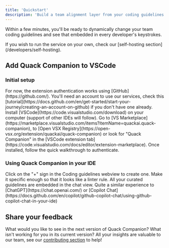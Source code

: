 ```yaml
---
title: 'Quickstart'
description: 'Build a team alignment layer from your coding guidelines'
---
```


Within a few minutes, you'll be ready to dynamically change your team coding guidelines and see that embedded in every developer's keystrokes.

<Note>
  If you wish to run the service on your own, check our [self-hosting section](/developers/self-hosting).
</Note>

## Add Quack Companion to VSCode

### Initial setup

<Steps>
  <Step title="GitHub account">
    For now, the extension authentication works using [GitHub](https://github.com/).
    You'll need an account to use our services, check this [tutorial](https://docs.github.com/en/get-started/start-your-journey/creating-an-account-on-github) if you don't have one already.
  </Step>
  <Step title="IDE setup">
    Install [VSCode](https://code.visualstudio.com/download) on your computer (support of other IDEs will follow).
  </Step>
  <Step title="Install the extension">
    Go to [VS Marketplace](https://marketplace.visualstudio.com/items?itemName=quackai.quack-companion), to [Open VSX Registry](https://open-vsx.org/extension/quackai/quack-companion) or look for "Quack Companion" in the [VSCode extension tab](https://code.visualstudio.com/docs/editor/extension-marketplace).
    Once installed, follow the quick walkthrough to authenticate.
  </Step>
</Steps>


### Using Quack Companion in your IDE

<Steps>
  <Step title="Create guidelines (optional)" icon="pen-to-square">
    Click on the "+" sign in the Coding guidelines webview to create one. Make it specific enough so that it looks like a linter rule.
  </Step>
  <Step title="Chat with Quack" icon="comments">
    All your curated guidelines are embedded in the chat view. Quite a similar experience to [ChatGPT](https://chat.openai.com/) or [Copilot Chat](https://docs.github.com/en/copilot/github-copilot-chat/using-github-copilot-chat-in-your-ide)
  </Step>
</Steps>

## Share your feedback

What would you like to see in the next version of Quack Companion? What isn't working for you in its current version?
All your insights are valuable to our team, see our [contributing section](/community/contributing) to help!
